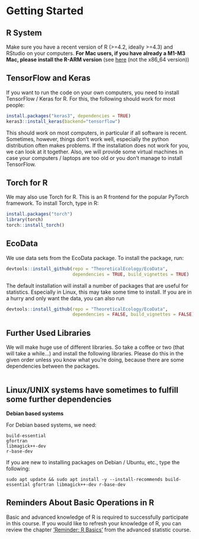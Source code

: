 # Getting Started {#sec-gettingstarted}

## R System

Make sure you have a recent version of R (\>=4.2, ideally \>=4.3) and RStudio on your computers. **For Mac users, if you have already a M1-M3 Mac, please install the R-ARM version** (see [here](https://cran.r-project.org/bin/macosx/) (not the x86_64 version))

## TensorFlow and Keras

If you want to run the code on your own computers, you need to install TensorFlow / Keras for R. For this, the following should work for most people:

```r
install.packages("keras3", dependencies = TRUE)
keras3::install_keras(backend="tensorflow")
```


This should work on most computers, in particular if all software is recent. Sometimes, however, things don't work well, especially the python distribution often makes problems. If the installation does not work for you, we can look at it together. Also, we will provide some virtual machines in case your computers / laptops are too old or you don't manage to install TensorFlow.

## Torch for R

We may also use Torch for R. This is an R frontend for the popular PyTorch framework. To install Torch, type in R:

```r
install.packages("torch")
library(torch)
torch::install_torch()
```

## EcoData

We use data sets from the EcoData package. To install the package, run:

```r
devtools::install_github(repo = "TheoreticalEcology/EcoData", 
                         dependencies = TRUE, build_vignettes = TRUE)
```

The default installation will install a number of packages that are useful for statistics. Especially in Linux, this may take some time to install. If you are in a hurry and only want the data, you can also run

```r
devtools::install_github(repo = "TheoreticalEcology/EcoData", 
                         dependencies = FALSE, build_vignettes = FALSE)
```

## Further Used Libraries

We will make huge use of different libraries. So take a coffee or two (that will take a while...) and install the following libraries. Please do this in the given order unless you know what you're doing, because there are some dependencies between the packages.

```r
```

## Linux/UNIX systems have sometimes to fulfill some further dependencies

**Debian based systems**

For Debian based systems, we need:

```         
build-essential
gfortran
libmagick++-dev
r-base-dev
```

If you are new to installing packages on Debian / Ubuntu, etc., type the following:

```         
sudo apt update && sudo apt install -y --install-recommends build-essential gfortran libmagick++-dev r-base-dev
```

## Reminders About Basic Operations in R

Basic and advanced knowledge of R is required to successfully participate in this course. If you would like to refresh your knowledge of R, you can review the chapter ['Reminder: R Basics'](https://theoreticalecology.github.io/AdvancedRegressionModels/1A-GettingStarted.html#assumed-r-knowledge) from the advanced statistic course.
